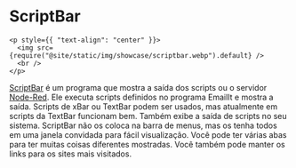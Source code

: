 # ScriptBar

```mdx-code-block
<p style={{ "text-align": "center" }}>
  <img src={require("@site/static/img/showcase/scriptbar.webp").default} />
  <br />
</p>
```

[ScriptBar](https://GitHub.com/raguay/ScriptBarApp) é um programa que mostra a saída dos scripts ou o servidor [Node-Red](https://nodered.org). Ele executa scripts definidos no programa EmailIt e mostra a saída. Scripts de xBar ou TextBar podem ser usados, mas atualmente em scripts da TextBar funcionam bem. Também exibe a saída de scripts no seu sistema. ScriptBar não os coloca na barra de menus, mas os tenha todos em uma janela convidada para fácil visualização. Você pode ter várias abas para ter muitas coisas diferentes mostradas. Você também pode manter os links para os sites mais visitados.
